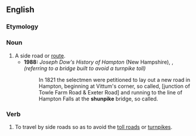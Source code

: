 ==English==

===Etymology===
{{blend|en|shun|turnpike}}

===Noun===
{{en-noun}}

# A side road or [[route]].
#* '''1988:''' ''Joseph Dow's History of Hampton'' (New Hampshire), {{ISBN|0914339222}}, ''(referring to a bridge built to avoid a turnpike toll)''
#*: In 1821 the selectmen were petitioned to lay out a new road in Hampton, beginning at Vittum's corner, so called, [junction of Towle Farm Road & Exeter Road] and running to the line of Hampton Falls at the '''shunpike''' bridge, so called.

===Verb===
{{en-verb}}

# To travel by side roads so as to avoid the [[toll road]]s or [[turnpike]]s.